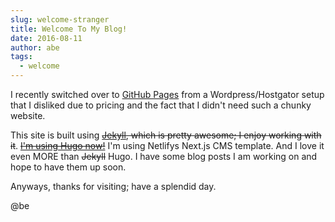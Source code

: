 ```yaml
---
slug: welcome-stranger
title: Welcome To My Blog!
date: 2016-08-11
author: abe
tags:
  - welcome
---
```

I recently switched over to [GitHub Pages](https://pages.github.com/) from a Wordpress/Hostgator setup that I disliked due to pricing and the fact that I didn't need such a chunky website.

This site is built using ~~[Jekyll](https://jekyllrb.com/), which is pretty awesome; I enjoy working with it~~. ~~[I'm using Hugo now!](https://gohugo.io/)~~ I'm using Netlifys Next.js CMS template. And I love it even MORE than ~~Jekyll~~ Hugo. I have some blog posts I am working on and hope to have them up soon.

Anyways, thanks for visiting; have a splendid day.

@be